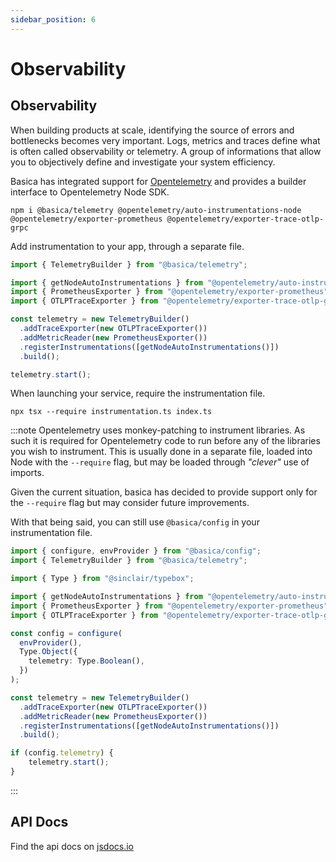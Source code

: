 ```yaml
---
sidebar_position: 6
---
```


# Observability

## Observability

When building products at scale, identifying the source of errors and bottlenecks becomes very important.
Logs, metrics and traces define what is often called observability or telemetry.
A group of informations that allow you to objectively define and investigate your system efficiency.

Basica has integrated support for [Opentelemetry](https://opentelemetry.io/) and provides a builder interface to Opentelemetry Node SDK.

`npm i @basica/telemetry @opentelemetry/auto-instrumentations-node @opentelemetry/exporter-prometheus @opentelemetry/exporter-trace-otlp-grpc`

Add instrumentation to your app, through a separate file.

```ts title="instrumentation.ts"
import { TelemetryBuilder } from "@basica/telemetry";

import { getNodeAutoInstrumentations } from "@opentelemetry/auto-instrumentations-node";
import { PrometheusExporter } from "@opentelemetry/exporter-prometheus";
import { OTLPTraceExporter } from "@opentelemetry/exporter-trace-otlp-grpc";

const telemetry = new TelemetryBuilder()
  .addTraceExporter(new OTLPTraceExporter())
  .addMetricReader(new PrometheusExporter())
  .registerInstrumentations([getNodeAutoInstrumentations()])
  .build();

telemetry.start();
```

When launching your service, require the instrumentation file.

`npx tsx --require instrumentation.ts index.ts`

:::note
Opentelemetry uses monkey-patching to instrument libraries.
As such it is required for Opentelemetry code to run before any of the libraries you wish to instrument.
This is usually done in a separate file, loaded into Node with the `--require` flag, but may be loaded through *"clever"* use of imports.

Given the current situation, basica has decided to provide support only for the `--require` flag but may consider future improvements.

With that being said, you can still use `@basica/config` in your instrumentation file.

```ts title="instrumentation.ts"
import { configure, envProvider } from "@basica/config";
import { TelemetryBuilder } from "@basica/telemetry";

import { Type } from "@sinclair/typebox";

import { getNodeAutoInstrumentations } from "@opentelemetry/auto-instrumentations-node";
import { PrometheusExporter } from "@opentelemetry/exporter-prometheus";
import { OTLPTraceExporter } from "@opentelemetry/exporter-trace-otlp-grpc";

const config = configure(
  envProvider(),
  Type.Object({
    telemetry: Type.Boolean(),
  })
);

const telemetry = new TelemetryBuilder()
  .addTraceExporter(new OTLPTraceExporter())
  .addMetricReader(new PrometheusExporter())
  .registerInstrumentations([getNodeAutoInstrumentations()])
  .build();

if (config.telemetry) {
    telemetry.start();
}
```

:::

## API Docs

Find the api docs on [jsdocs.io](https://www.jsdocs.io/package/@basica/telemetry)